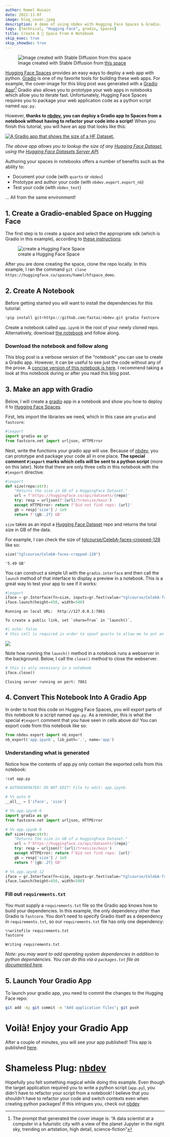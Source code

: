 ```yaml
---
author: Hamel Husain
date: 2022-11-07
image: blog_cover.jpeg
description: A demo of using nbdev with Hugging Face Spaces & Gradio.
tags: [technical, "Hugging Face", gradio, Spaces]
title: Create A 🤗 Space From A Notebook
skip_exec: true
skip_showdoc: true
---
```


![Image created with Stable Diffusion from [this space](https://huggingface.co/spaces/stabilityai/stable-diffusion)](blog_cover.jpeg)


[Hugging Face Spaces](https://huggingface.co/spaces/launch) provides an easy ways to deploy a web app with python.  [Gradio](https://gradio.app/) is one of my favorite tools for building these web apps.  For example, the cover-image for this blog post was generated with a [Gradio App](https://huggingface.co/spaces/stabilityai/stable-diffusion)![^1]  Gradio also allows you to prototype your web apps in notebooks which allow you to iterate fast.  Unfortunately, Hugging Face Spaces requires you to package your web application code as a python script named `app.py`.

However, **thanks to [nbdev](https://nbdev.fast.ai), you can deploy a Gradio app to Spaces from a notebook without having to refactor your code into a script!**   When you finish this tutorial, you will have an app that looks like this:

[![<a href="https://huggingface.co/spaces/hamel/hfspace_demo">A Gradio app</a> that shows the size of a HF Dataset.](final_app.png)](https://huggingface.co/spaces/hamel/hfspace_demo)

_The above app allows you to lookup the size of any [Hugging Face Dataset](https://huggingface.co/docs/datasets/index), using the [Hugging Face Datasets Server API](https://huggingface.co/docs/datasets-server/index)._


Authoring your spaces in notebooks offers a number of benefits such as the ability to:

- Document your code (with `quarto` or `nbdev`)
- Prototype and author your code (with `nbdev.export.export_nb`)
- Test your code (with `nbdev_test`)

... All from the same environment!


## 1. Create a Gradio-enabled Space on Hugging Face

The first step is to create a space and select the appropriate sdk (which is Gradio in this example), according to [these instructions](https://huggingface.co/docs/hub/spaces-overview#creating-a-new-space):

![create a Hugging Face Space](create_space.png)

After you are done creating the space, clone the repo locally.  In this example, I ran the command `git clone https://huggingface.co/spaces/hamel/hfspace_demo`.


## 2. Create A Notebook

Before getting started you will want to install the dependencies for this tutorial:

```python
!pip install git+https://github.com/fastai/nbdev.git gradio fastcore
```

Create a notebook called `app.ipynb` in the root of your newly cloned repo. Alternatively, download [the notebook](https://gist.github.com/hamelsmu/35be07d242f3f19063c3a3839127dc67) and follow along.

:::{.callout-tip}

### Download the notebook and follow along

This blog post is a verbose version of the "notebook" you can use to create a Gradio app.  However, it can be useful to see just the code without any of the prose.  A [concise version of this notebook is here](https://gist.github.com/hamelsmu/35be07d242f3f19063c3a3839127dc67).  I recommend taking a look at this notebook during or after you read this blog post.

:::

## 3. Make an app with Gradio

Below, I will create a [gradio](https://gradio.app/) app in a notebook and show you how to deploy it to [Hugging Face Spaces](https://huggingface.co/docs/hub/spaces). 

First, lets import the libraries we need, which in this case are `gradio` and `fastcore`:


```python
#|export
import gradio as gr
from fastcore.net import urljson, HTTPError
```

Next, write the functions your gradio app will use.  Because of [nbdev](https://nbdev.fast.ai/blog/posts/2022-07-28-nbdev2/), you can prototype and package your code all in one place.  **The special comment `#|export` marks which cells will be sent to a python script** (more on this later). Note that there are only three cells in this notebook with the `#|export` directive.


```python
#|export
def size(repo:str):
    "Returns the size in GB of a HuggingFace Dataset."
    url = f'https://huggingface.co/api/datasets/{repo}'
    try: resp = urljson(f'{url}/treesize/main')
    except HTTPError: return f'Did not find repo: {url}'
    gb = resp['size'] / 1e9
    return f'{gb:.2f} GB'
```

`size` takes as an input a [Hugging Face Dataset](https://huggingface.co/docs/datasets/index) repo and returns the total size in GB of the data.

For example, I can check the size of [tglcourse/CelebA-faces-cropped-128](https://huggingface.co/datasets/tglcourse/CelebA-faces-cropped-128) like so:


```python
size("tglcourse/CelebA-faces-cropped-128")
```
:::{.cell-output}

    '5.49 GB'

:::


You can construct a simple UI with the `gradio.interface` and then call the `launch` method of that interface to display a preview in a notebook.  This is a great way to test your app to see if it works:


```python
#|export
iface = gr.Interface(fn=size, inputs=gr.Text(value="tglcourse/CelebA-faces-cropped-128"), outputs="text")
iface.launch(height=450, width=500)
```
    
:::{.cell-output}    
    Running on local URL:  http://127.0.0.1:7861
    
    To create a public link, set `share=True` in `launch()`.

```python
#| echo: false
# this cell is required in order to spoof quarto to allow me to put an image directly after a cell output.
```

![](gradio_local.png)

:::

Note how running the `launch()` method in a notebook runs a webserver in the background.  Below, I call the `close()` method to close the webserver.


```python
# this is only necessary in a notebook
iface.close()
```

:::{.cell-output}

    Closing server running on port: 7861

:::

## 4. Convert This Notebook Into A Gradio App

In order to host this code on Hugging Face Spaces, you will export parts of this notebook to a script named `app.py`.  As a reminder, this is what the special `#|export` comment that you have seen in cells above do!  You can export code from this notebook like so:


```python
from nbdev.export import nb_export
nb_export('app.ipynb', lib_path='.', name='app')
```

### Understanding what is generated

Notice how the contents of app.py only contain the exported cells from this notebook:



```python
!cat app.py
```

:::{.cell-output}

```python
# AUTOGENERATED! DO NOT EDIT! File to edit: app.ipynb.

# %% auto 0
__all__ = ['iface', 'size']

# %% app.ipynb 6
import gradio as gr
from fastcore.net import urljson, HTTPError

# %% app.ipynb 8
def size(repo:str):
    "Returns the size in GB of a HuggingFace Dataset."
    url = f'https://huggingface.co/api/datasets/{repo}'
    try: resp = urljson(f'{url}/treesize/main')
    except HTTPError: return f'Did not find repo: {url}'
    gb = resp['size'] / 1e9
    return f'{gb:.2f} GB'

# %% app.ipynb 12
iface = gr.Interface(fn=size, inputs=gr.Text(value="tglcourse/CelebA-faces-cropped-128"), outputs="text")
iface.launch(height=450, width=500)

```

:::



### Fill out `requirements.txt`

You must supply a `requirements.txt` file so the Gradio app knows how to build your dependencies.  In this example, the only dependency other than Gradio is `fastcore`.  You don't need to specify Gradio itself as a dependency in `requirements.txt`, so our `requirements.txt` file has only one dependency:


```python
%%writefile requirements.txt
fastcore
```

    Writing requirements.txt


_Note: you may want to add operating system dependencies in addition to python dependencies.  You can do this via a `packages.txt` file as [documented here](https://huggingface.co/docs/hub/spaces-dependencies#adding-your-own-dependencies)._

## 5. Launch Your Gradio App

To launch your gradio app, you need to commit the changes to the Hugging Face repo:

```bash
git add -A; git commit -m "Add application files"; git push
```

# Voilà!  Enjoy your Gradio App

After a couple of minutes, you will see your app published!  This app is published [here](https://huggingface.co/spaces/hamel/hfspace_demo).


# Shameless Plug: [nbdev](https://nbdev.fast.ai/blog/posts/2022-07-28-nbdev2/)

Hopefully you felt something magical while doing this example.  Even though the target application required you to write a python script (`app.py`), you didn't have to refactor your script from a notebook!  I believe that you shouldn't have to refactor your code and switch contexts even when creating python packages!  If this intrigues you, check out [nbdev](https://nbdev.fast.ai/blog/posts/2022-07-28-nbdev2/)


[^1]: The prompt that generated the cover image is: "A data scientist at a computer in a futuristic city with a view of the planet Jupyter in the night sky, trending on artstation, high detail, science-fiction"